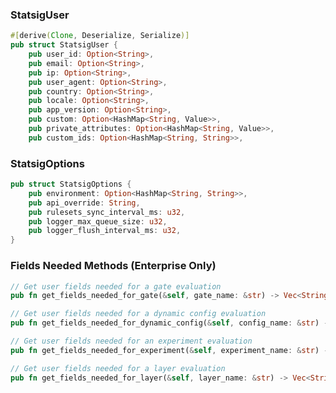 ### StatsigUser

```rust
#[derive(Clone, Deserialize, Serialize)]
pub struct StatsigUser {
    pub user_id: Option<String>,
    pub email: Option<String>,
    pub ip: Option<String>,
    pub user_agent: Option<String>,
    pub country: Option<String>,
    pub locale: Option<String>,
    pub app_version: Option<String>,
    pub custom: Option<HashMap<String, Value>>,
    pub private_attributes: Option<HashMap<String, Value>>,
    pub custom_ids: Option<HashMap<String, String>>,
```

### StatsigOptions

```rust
pub struct StatsigOptions {
    pub environment: Option<HashMap<String, String>>,
    pub api_override: String,
    pub rulesets_sync_interval_ms: u32,
    pub logger_max_queue_size: u32,
    pub logger_flush_interval_ms: u32,
}
```

### Fields Needed Methods (Enterprise Only)

```rust
// Get user fields needed for a gate evaluation
pub fn get_fields_needed_for_gate(&self, gate_name: &str) -> Vec<String>

// Get user fields needed for a dynamic config evaluation
pub fn get_fields_needed_for_dynamic_config(&self, config_name: &str) -> Vec<String>

// Get user fields needed for an experiment evaluation
pub fn get_fields_needed_for_experiment(&self, experiment_name: &str) -> Vec<String>

// Get user fields needed for a layer evaluation
pub fn get_fields_needed_for_layer(&self, layer_name: &str) -> Vec<String>
```
